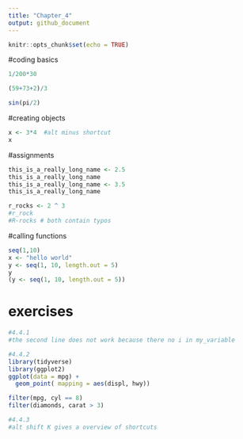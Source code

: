 ```yaml
---
title: "Chapter_4"
output: github_document
---
```


```r
knitr::opts_chunk$set(echo = TRUE)
```

#coding basics
```r
1/200*30

(59+73+2)/3

sin(pi/2)
```
#creating objects
```r
x <- 3*4  #alt minus shortcut
x
```
#assignments
```r
this_is_a_really_long_name <- 2.5
this_is_a_really_long_name
this_is_a_really_long_name <- 3.5
this_is_a_really_long_name

r_rocks <- 2 ^ 3
#r_rock
#R-rocks # both contain typos
```
#calling functions
```r
seq(1,10)
x <- "hello world"
y <- seq(1, 10, length.out = 5)
y
(y <- seq(1, 10, length.out = 5))
```
# exercises
```r
#4.4.1
#the second line does not work because there no i in my_variable

#4.4.2
library(tidyverse)
library(ggplot2)
ggplot(data = mpg) + 
  geom_point( mapping = aes(displ, hwy))

filter(mpg, cyl == 8)
filter(diamonds, carat > 3)

#4.4.3
#alt shift K gives a overview of shortcuts
```

